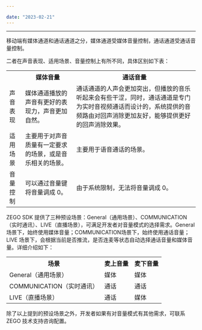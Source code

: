 ```yaml
---

date: "2023-02-21"
---
```


<Title>媒体音量和通话音量有什么区别？</Title>



---

移动端有媒体通道和通话通道之分，媒体通道受媒体音量控制，通话通道受通话音量控制。

二者在声音表现、适用场景、音量控制上有所不同，具体区别如下表：

<table>
  
  <tbody><tr>
    <th></th>
    <th>媒体音量</th>
    <th>通话音量</th>
  </tr>
  <tr>
    <td>声音表现</td>
    <td>媒体通道播放的声音有更好的表现力，声音更加自然。</td>
    <td>通话通道的人声会更加突出，但播放的音乐听起来会有些干涩，同时，通话通道是专门为实时音视频通话而设计的，系统提供的音频路由对回声消除更加友好，能够提供更好的回声消除效果。</td>
  </tr>
  <tr>
    <td>适用场景</td>
    <td>主要用于对声音质量有一定要求的场景，或是音乐相关的场景。</td>
    <td>主要用于语音通话的场景。</td>
  </tr>
  <tr>
    <td>音量控制</td>
    <td>可以通过音量键将音量调成 0。</td>
    <td>由于系统限制，无法将音量调成 0。</td>
  </tr>
</tbody></table>



ZEGO SDK 提供了三种预设场景：General（通用场景）、COMMUNICATION（实时通讯）、LIVE（直播场景），可满足开发者对音量模式的选择需求。General 场景下，始终使用媒体音量；COMMUNICATION场景下，始终使用通话音量；LIVE 场景下，会根据当前是否推流，是否连麦等状态自动选择通话音量和媒体音量。详细介绍如下：


<table>
  
  <tbody><tr>
    <th>场景</th>
    <th>麦上音量</th>
    <th>麦下音量</th>
  </tr>
  <tr>
    <td>General（通用场景）</td>
    <td>媒体</td>
    <td>媒体</td>
  </tr>
  <tr>
    <td>COMMUNICATION（实时通讯）</td>
    <td>通话</td>
    <td>通话</td>
  </tr>
  <tr>
    <td>LIVE（直播场景）</td>
    <td>通话</td>
    <td>媒体</td>
  </tr>
</tbody></table>


除了以上提到的预设场景之外，开发者如果有对音量模式有其他需求，可联系 ZEGO 技术支持咨询配置。
